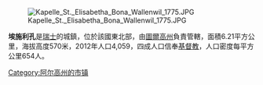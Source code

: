 [[Image:Kapelle_St._Elisabetha_Bona_Wallenwil_1775.JPG|right]]

'''埃施利孔'''是[[瑞士|瑞士]]的城鎮，位於該國東北部，由[[圖爾高州|圖爾高州]]負責管轄，面積6.21平方公里，海拔高度570米，2012年人口4,059，四成人口信奉[[基督教|基督教]]，人口密度每平方公里654人。

{{Switzerland-geo-stub}}
[[Category:阿尔高州的市镇|Category:阿尔高州的市镇]]